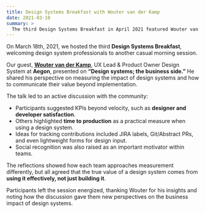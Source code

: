```yaml
---
title: Design Systems Breakfast with Wouter van der Kamp
date: 2021-03-18
summary: >
  The third Design Systems Breakfast in April 2021 featured Wouter van der Kamp, UX Lead & Product Owner Design System at Aegon. He shared a talk on “Design systems; the business side,” highlighting how to measure value and impact. The session sparked lively discussion on KPIs, design velocity, time to market, and contributions — with participants sharing their own experiences and insights.
---
```


On March 18th, 2021, we hosted the third **Design Systems Breakfast**, welcoming design system professionals to another casual morning session.

Our guest, [**Wouter van der Kamp**](https://www.linkedin.com/in/wouter-van-der-kamp-b956b935/), UX Lead & Product Owner Design System at **Aegon**, presented on **“Design systems; the business side.”** He shared his perspective on measuring the impact of design systems and how to communicate their value beyond implementation.

The talk led to an active discussion with the community:

- Participants suggested KPIs beyond velocity, such as **designer and developer satisfaction**.
- Others highlighted **time to production** as a practical measure when using a design system.
- Ideas for tracking contributions included JIRA labels, Git/Abstract PRs, and even lightweight forms for design input.
- Social recognition was also raised as an important motivator within teams.

The reflections showed how each team approaches measurement differently, but all agreed that the true value of a design system comes from **using it effectively, not just building it**.

Participants left the session energized, thanking Wouter for his insights and noting how the discussion gave them new perspectives on the business impact of design systems.
